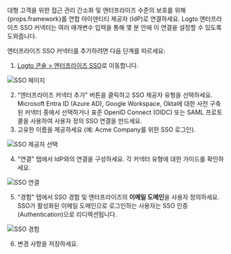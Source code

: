 대형 고객을 위한 접근 관리 간소화 및 엔터프라이즈 수준의 보호를 위해 {props.framework}를 연합 아이덴티티 제공자 (IdP)로 연결하세요. Logto 엔터프라이즈 SSO 커넥터는 여러 매개변수 입력을 통해 몇 분 안에 이 연결을 설정할 수 있도록 도와줍니다.

엔터프라이즈 SSO 커넥터를 추가하려면 다음 단계를 따르세요:

1. [Logto 콘솔 > 엔터프라이즈 SSO](https://cloud.logto.io/to/enterprise-sso)로 이동합니다.

![SSO 페이지](../assets/sso-page.png)

2. "엔터프라이즈 커넥터 추가" 버튼을 클릭하고 SSO 제공자 유형을 선택하세요. Microsoft Entra ID (Azure AD), Google Workspace, Okta에 대한 사전 구축된 커넥터 중에서 선택하거나 표준 OpenID Connect (OIDC) 또는 SAML 프로토콜을 사용하여 사용자 정의 SSO 연결을 만드세요.
3. 고유한 이름을 제공하세요 (예: Acme Company를 위한 SSO 로그인).

![SSO 제공자 선택](../assets/select-your-sso-provider.png)

4. "연결" 탭에서 IdP와의 연결을 구성하세요. 각 커넥터 유형에 대한 가이드를 확인하세요.

![SSO 연결](../assets/sso-connection-settings.png)

5. "경험" 탭에서 SSO 경험 및 엔터프라이즈의 **이메일 도메인**을 사용자 정의하세요. SSO가 활성화된 이메일 도메인으로 로그인하는 사용자는 SSO 인증 (Authentication)으로 리디렉션됩니다.

![SSO 경험](../assets/sso-experience-settings.png)

6. 변경 사항을 저장하세요.
